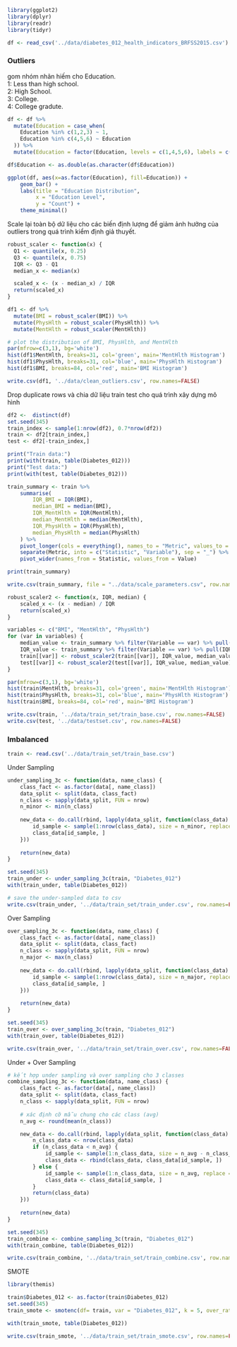 ```r
library(ggplot2)
library(dplyr)
library(readr)
library(tidyr)
```

```r
df <- read_csv('../data/diabetes_012_health_indicators_BRFSS2015.csv')
```

### Outliers

gom nhóm nhãn hiếm cho Education.       
1: Less than high school.       
2: High School.     
3: College.     
4: College gradute. 

```r
df <- df %>%
  mutate(Education = case_when(
    Education %in% c(1,2,3) ~ 1,
    Education %in% c(4,5,6) ~ Education
  )) %>%
  mutate(Education = factor(Education, levels = c(1,4,5,6), labels = c(1,2,3,4)))

df$Education <- as.double(as.character(df$Education))
```

```r
ggplot(df, aes(x=as.factor(Education), fill=Education)) +
    geom_bar() +
    labs(title = "Education Distribution",
         x = "Education Level",
         y = "Count") +
    theme_minimal() 
```

Scale lại toàn bộ dữ liệu cho các biến định lượng để giảm ảnh hưởng của outliers trong quá trình kiểm định giả thuyết. 

```r
robust_scaler <- function(x) {
  Q1 <- quantile(x, 0.25) 
  Q3 <- quantile(x, 0.75) 
  IQR <- Q3 - Q1          
  median_x <- median(x)   

  scaled_x <- (x - median_x) / IQR
  return(scaled_x)
}

df1 <- df %>%
  mutate(BMI = robust_scaler(BMI)) %>%
  mutate(PhysHlth = robust_scaler(PhysHlth)) %>%
  mutate(MentHlth = robust_scaler(MentHlth))
```

```r
# plot the distribution of BMI, PhysHlth, and MentHlth
par(mfrow=c(3,1), bg='white')
hist(df1$MentHlth, breaks=31, col='green', main='MentHlth Histogram')
hist(df1$PhysHlth, breaks=31, col='blue', main='PhysHlth Histogram')
hist(df1$BMI, breaks=84, col='red', main='BMI Histogram')
```

```r
write.csv(df1, '../data/clean_outliers.csv', row.names=FALSE)
```

Drop duplicate rows và chia dữ liệu train test cho quá trình xây dựng mô hình 

```r
df2 <-  distinct(df)
set.seed(345)
train_index <- sample(1:nrow(df2), 0.7*nrow(df2))
train <- df2[train_index,]
test <- df2[-train_index,]
```

```r
print("Train data:")
print(with(train, table(Diabetes_012)))
print("Test data:")
print(with(test, table(Diabetes_012)))
```

```r
train_summary <- train %>%
    summarise(
        IQR_BMI = IQR(BMI),
        median_BMI = median(BMI),
        IQR_MentHlth = IQR(MentHlth),
        median_MentHlth = median(MentHlth),
        IQR_PhysHlth = IQR(PhysHlth),
        median_PhysHlth = median(PhysHlth)
    ) %>%
    pivot_longer(cols = everything(), names_to = "Metric", values_to = "Value") %>%
    separate(Metric, into = c("Statistic", "Variable"), sep = "_") %>%
    pivot_wider(names_from = Statistic, values_from = Value)

print(train_summary)
```

```r
write.csv(train_summary, file = "../data/scale_parameters.csv", row.names = FALSE)
```

```r
robust_scaler2 <- function(x, IQR, median) {
    scaled_x <- (x - median) / IQR
    return(scaled_x)
}
```

```r
variables <- c("BMI", "MentHlth", "PhysHlth")
for (var in variables) {
    median_value <- train_summary %>% filter(Variable == var) %>% pull(median)
    IQR_value <- train_summary %>% filter(Variable == var) %>% pull(IQR)
    train[[var]] <- robust_scaler2(train[[var]], IQR_value, median_value)
    test[[var]] <- robust_scaler2(test[[var]], IQR_value, median_value)
}
```

```r
par(mfrow=c(3,1), bg='white')
hist(train$MentHlth, breaks=31, col='green', main='MentHlth Histogram')
hist(train$PhysHlth, breaks=31, col='blue', main='PhysHlth Histogram')
hist(train$BMI, breaks=84, col='red', main='BMI Histogram')
```

```r
write.csv(train, '../data/train_set/train_base.csv', row.names=FALSE)
write.csv(test, '../data/testset.csv', row.names=FALSE)
```

### Imbalanced 

```r
train <- read.csv('../data/train_set/train_base.csv')
```

Under Sampling 

```r
under_sampling_3c <- function(data, name_class) {
    class_fact <- as.factor(data[, name_class])
    data_split <- split(data, class_fact)
    n_class <- sapply(data_split, FUN = nrow)
    n_minor <- min(n_class)
    
    new_data <- do.call(rbind, lapply(data_split, function(class_data) {
        id_sample <- sample(1:nrow(class_data), size = n_minor, replace = FALSE)
        class_data[id_sample, ]
    }))
    
    return(new_data)
}

```

```r
set.seed(345)
train_under <- under_sampling_3c(train, "Diabetes_012")
with(train_under, table(Diabetes_012))
```

```r
# save the under-sampled data to csv 
write.csv(train_under, '../data/train_set/train_under.csv', row.names=FALSE)
```

Over Sampling

```r
over_sampling_3c <- function(data, name_class) {
    class_fact <- as.factor(data[, name_class])
    data_split <- split(data, class_fact)
    n_class <- sapply(data_split, FUN = nrow)
    n_major <- max(n_class)
    
    new_data <- do.call(rbind, lapply(data_split, function(class_data) {
        id_sample <- sample(1:nrow(class_data), size = n_major, replace = TRUE)
        class_data[id_sample, ]
    }))
    
    return(new_data)
}
```

```r
set.seed(345)
train_over <- over_sampling_3c(train, "Diabetes_012")
with(train_over, table(Diabetes_012))
```

```r
write.csv(train_over, '../data/train_set/train_over.csv', row.names=FALSE)
```

Under + Over Sampling

```r
# kết hợp under sampling và over sampling cho 3 classes
combine_sampling_3c <- function(data, name_class) {
    class_fact <- as.factor(data[, name_class])
    data_split <- split(data, class_fact)
    n_class <- sapply(data_split, FUN = nrow)
    
    # xác định cỡ mẫu chung cho các class (avg)
    n_avg <- round(mean(n_class))

    new_data <- do.call(rbind, lapply(data_split, function(class_data) {
        n_class_data <- nrow(class_data)
        if (n_class_data < n_avg) {
            id_sample <- sample(1:n_class_data, size = n_avg - n_class_data, replace = TRUE)
            class_data <- rbind(class_data, class_data[id_sample, ])
        } else {
            id_sample <- sample(1:n_class_data, size = n_avg, replace = FALSE)
            class_data <- class_data[id_sample, ]
        }
        return(class_data)
    }))
    
    return(new_data)
}
```

```r
set.seed(345)
train_combine <- combine_sampling_3c(train, "Diabetes_012")
with(train_combine, table(Diabetes_012))
```

```r
write.csv(train_combine, '../data/train_set/train_combine.csv', row.names=FALSE)
```

SMOTE

```r
library(themis)
```

```r
train$Diabetes_012 <- as.factor(train$Diabetes_012)
set.seed(345)
train_smote <- smotenc(df= train, var = "Diabetes_012", k = 5, over_ratio = 1)
```

```r
with(train_smote, table(Diabetes_012))
```

```r
write.csv(train_smote, '../data/train_set/train_smote.csv', row.names=FALSE)
```